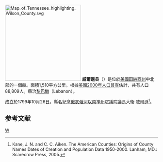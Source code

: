 {{noteTA
|T=zh-hans:威尔逊县 (田纳西州);zh-hk:威爾遜縣 (田納西州);zh-tw:威爾遜郡 (田納西州);
|1=zh-hans:县;zh-hk:縣;zh-tw:郡;
}}
{{Otheruses|威爾遜縣|subject=美國田納西州的一個縣|other=同名的縣}}
[[File:Map_of_Tennessee_highlighting_Wilson_County.svg|250px]]
'''威爾遜县'''（{{lang-en|Wilson County}}）是位於[[美國|美國]][[田納西州|田納西州]]中北部的一個縣。面積1,510平方公里。根據[[美國2000年人口普查|美國2000年人口普查]]估計，共有人口88,809人。縣治[[黎巴嫩_(田納西州)|黎巴嫩]]（Lebanon）。

成立於1799年10月26日。縣名紀念[[俄亥俄河以南準州|俄亥俄河以南準州]]眾議院議長大衛·威爾遜<ref>Kane, J. N. and C. C. Aiken. The American Counties: Origins of County Names Dates of Creation and Population Data 1950-2000. Lanham, MD.: Scarecrow Press, 2005.</ref>。

==参考文献==
<div class="references-small">
<references />
</div>
{{Tennessee-stub}}
[[Category:田纳西州行政区划|W]]